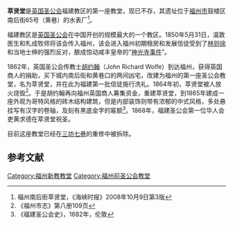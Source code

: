 '''萃贤堂'''是[[英国圣公会|英国圣公会]]福建教区的第一座教堂，现已不存，其遗址位于[[福州市|福州市]]鼓楼区南后街65号（黄巷）的水表厂<ref>福州南后街萃贤堂，《海峡时报》2008年10月9日第3版</ref>。

福建教区是[[英国圣公会|英国圣公会]]在中国开创的规模最大的一个教区。1850年5月31日，温敦医生和札成牧师将该会传入福州，该会进入福州初期租房和发展信徒受到了[[林则徐|林则徐]]和当地士绅的强烈反对，酿成惊动咸丰皇帝的“[[神光寺事件|神光寺事件]]”。

1862年，英国圣公会传教士[[胡约翰|胡约翰]]（John Richard Wolfe）到达福州，获得英国商人的捐助，买下城内南后街和黄巷口的两间凶宅，改建为福州的第一座圣公会教堂，名为萃贤堂，并在此为福建第一批信徒施行洗礼。1864年初，萃贤堂被人放火烧毁<ref>《福州市志》第八册109页</ref>。于是胡约翰再向福州英国商人筹集资金，重建萃贤堂，到1865年建成一座外观为哥特风格的砖木结构建筑，但是内部装饰则带有浓郁的中式风格，多处悬挂写有汉字的卷轴，及刻有黑底金字的匾额<ref>《福建圣公会史》，1882年，伦敦</ref>。1868年，福建圣公会第一位华人会吏黄求德在萃贤堂祝圣。

目前这座教堂已经在[[三坊七巷|三坊七巷]]的重修中被拆除。

==参考文献==
{{reflist}}

{{福州教堂}}

[[Category:福州新教教堂|Category:福州新教教堂]]
[[Category:福州前圣公会教堂|Category:福州前圣公会教堂]]